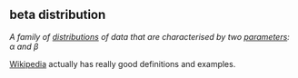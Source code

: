 ## beta distribution

<dfn>A family of [distributions](d.html#distribution) of data that are characterised by two [parameters](p.html#paremeter): &alpha; and &beta;</dfn>

[Wikipedia](https://en.wikipedia.org/wiki/Beta_distribution){target="_blank"} actually has really good definitions and examples.
